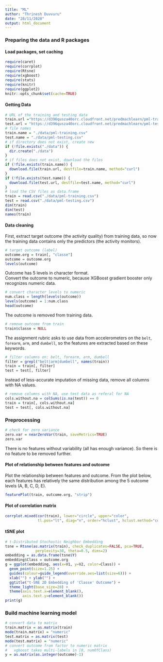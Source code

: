 ---
title: "ML"
author: "Thrinesh Duvvuru"
date: "28/11/2020"
output: html_document
---
  
### Preparing the data and R packages  

#### Load packages, set caching 

```{r, message=FALSE}
require(caret)
require(corrplot)
require(Rtsne)
require(xgboost)
require(stats)
require(knitr)
require(ggplot2)
knitr::opts_chunk$set(cache=TRUE)
```

#### Getting Data
```{r}
# URL of the training and testing data
train.url ="https://d396qusza40orc.cloudfront.net/predmachlearn/pml-training.csv"
test.url = "https://d396qusza40orc.cloudfront.net/predmachlearn/pml-testing.csv"
# file names
train.name = "./data/pml-training.csv"
test.name = "./data/pml-testing.csv"
# if directory does not exist, create new
if (!file.exists("./data")) {
  dir.create("./data")
}
# if files does not exist, download the files
if (!file.exists(train.name)) {
  download.file(train.url, destfile=train.name, method="curl")
}
if (!file.exists(test.name)) {
  download.file(test.url, destfile=test.name, method="curl")
}
# load the CSV files as data.frame 
train = read.csv("./data/pml-training.csv")
test = read.csv("./data/pml-testing.csv")
dim(train)
dim(test)
names(train)
```  


#### Data cleaning

First, extract target outcome (the activity quality) from training data, so now the training data contains only the predictors (the activity monitors).   
```{r}
# target outcome (label)
outcome.org = train[, "classe"]
outcome = outcome.org 
levels(outcome)
```
Outcome has 5 levels in character format.   
Convert the outcome to numeric, because XGBoost gradient booster only recognizes numeric data.   
```{r}
# convert character levels to numeric
num.class = length(levels(outcome))
levels(outcome) = 1:num.class
head(outcome)
```
   
The outcome is removed from training data.   
```{r}
# remove outcome from train
train$classe = NULL
```

The assignment rubric asks to use data from accelerometers on the `belt`, `forearm`, `arm`, and `dumbell`, so the features are extracted based on these keywords.   
  
```{r}
# filter columns on: belt, forearm, arm, dumbell
filter = grepl("belt|arm|dumbell", names(train))
train = train[, filter]
test = test[, filter]
```

Instead of less-accurate imputation of missing data, remove all columns with NA values.   
```{r}
# remove columns with NA, use test data as referal for NA
cols.without.na = colSums(is.na(test)) == 0
train = train[, cols.without.na]
test = test[, cols.without.na]
```

### Preprocessing  
   
```{r}
# check for zero variance
zero.var = nearZeroVar(train, saveMetrics=TRUE)
zero.var
```
There is no features without variability (all has enough variance). So there is no feature to be removed further.  

#### Plot of relationship between features and outcome  

Plot the relationship between features and outcome. From the plot below, each features has relatively the same distribution among the 5 outcome levels (A, B, C, D, E).   
```{r fig.width=12, fig.height=8, dpi=72}
featurePlot(train, outcome.org, "strip")
```

#### Plot of correlation matrix  

```{r fig.width=12, fig.height=12, dpi=72}
corrplot.mixed(cor(train), lower="circle", upper="color", 
               tl.pos="lt", diag="n", order="hclust", hclust.method="complete")
```

#### tSNE plot 


```{r fig.width=12, fig.height=8, dpi=72}
# t-Distributed Stochastic Neighbor Embedding
tsne = Rtsne(as.matrix(train), check_duplicates=FALSE, pca=TRUE, 
              perplexity=30, theta=0.5, dims=2)
embedding = as.data.frame(tsne$Y)
embedding$Class = outcome.org
g = ggplot(embedding, aes(x=V1, y=V2, color=Class)) +
  geom_point(size=1.25) +
  guides(colour=guide_legend(override.aes=list(size=6))) +
  xlab("") + ylab("") +
  ggtitle("t-SNE 2D Embedding of 'Classe' Outcome") +
  theme_light(base_size=20) +
  theme(axis.text.x=element_blank(),
        axis.text.y=element_blank())
print(g)
```

### Build machine learning model 

```{r}
# convert data to matrix
train.matrix = as.matrix(train)
mode(train.matrix) = "numeric"
test.matrix = as.matrix(test)
mode(test.matrix) = "numeric"
# convert outcome from factor to numeric matrix 
#   xgboost takes multi-labels in [0, numOfClass)
y = as.matrix(as.integer(outcome)-1)
```
